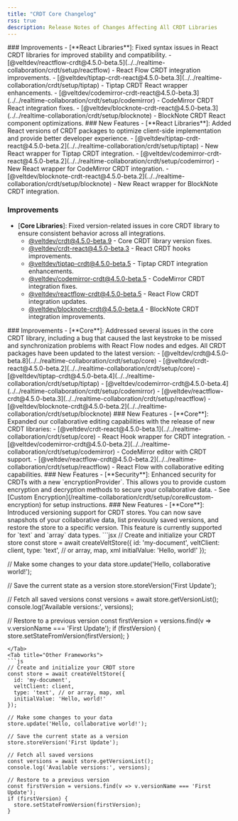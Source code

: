 ```yaml
---
title: "CRDT Core Changelog"
rss: true
description: Release Notes of Changes Affecting All CRDT Libraries
---
```


<Update label="4.5.0-beta.11" description="September 3, 2025">
### Improvements
- [**React Libraries**]: Fixed syntax issues in React CRDT libraries for improved stability and compatibility.
  - [@veltdev/reactflow-crdt@4.5.0-beta.5](../../realtime-collaboration/crdt/setup/reactflow) - React Flow CRDT integration improvements.
  - [@veltdev/tiptap-crdt-react@4.5.0-beta.3](../../realtime-collaboration/crdt/setup/tiptap) - Tiptap CRDT React wrapper enhancements.
  - [@veltdev/codemirror-crdt-react@4.5.0-beta.3](../../realtime-collaboration/crdt/setup/codemirror) - CodeMirror CRDT React integration fixes.
  - [@veltdev/blocknote-crdt-react@4.5.0-beta.3](../../realtime-collaboration/crdt/setup/blocknote) - BlockNote CRDT React component optimizations.
</Update>

<Update label="4.5.0-beta.9" description="September 2, 2025">
### New Features
- [**React Libraries**]: Added React versions of CRDT packages to optimize client-side implementation and provide better developer experience.
  - [@veltdev/tiptap-crdt-react@4.5.0-beta.2](../../realtime-collaboration/crdt/setup/tiptap) - New React wrapper for Tiptap CRDT integration.
  - [@veltdev/codemirror-crdt-react@4.5.0-beta.2](../../realtime-collaboration/crdt/setup/codemirror) - New React wrapper for CodeMirror CRDT integration.
  - [@veltdev/blocknote-crdt-react@4.5.0-beta.2](../../realtime-collaboration/crdt/setup/blocknote) - New React wrapper for BlockNote CRDT integration.

### Improvements
- [**Core Libraries**]: Fixed version-related issues in core CRDT library to ensure consistent behavior across all integrations.
  - [@veltdev/crdt@4.5.0-beta.9](../../realtime-collaboration/crdt/setup/core) - Core CRDT library version fixes.
  - [@veltdev/crdt-react@4.5.0-beta.3](../../realtime-collaboration/crdt/setup/core) - React CRDT hooks improvements.
  - [@veltdev/tiptap-crdt@4.5.0-beta.5](../../realtime-collaboration/crdt/setup/tiptap) - Tiptap CRDT integration enhancements.
  - [@veltdev/codemirror-crdt@4.5.0-beta.5](../../realtime-collaboration/crdt/setup/codemirror) - CodeMirror CRDT integration fixes.
  - [@veltdev/reactflow-crdt@4.5.0-beta.5](../../realtime-collaboration/crdt/setup/reactflow) - React Flow CRDT integration updates.
  - [@veltdev/blocknote-crdt@4.5.0-beta.4](../../realtime-collaboration/crdt/setup/blocknote) - BlockNote CRDT integration improvements.
</Update>



<Update label="4.5.0-beta.8" description="August 28, 2025">
### Improvements
- [**Core**]: Addressed several issues in the core CRDT library, including a bug that caused the last keystroke to be missed and synchronization problems with React Flow nodes and edges. All CRDT packages have been updated to the latest version:
  - [@veltdev/crdt@4.5.0-beta.8](../../realtime-collaboration/crdt/setup/core)
  - [@veltdev/crdt-react@4.5.0-beta.2](../../realtime-collaboration/crdt/setup/core)
  - [@veltdev/tiptap-crdt@4.5.0-beta.4](../../realtime-collaboration/crdt/setup/tiptap)
  - [@veltdev/codemirror-crdt@4.5.0-beta.4](../../realtime-collaboration/crdt/setup/codemirror)
  - [@veltdev/reactflow-crdt@4.5.0-beta.3](../../realtime-collaboration/crdt/setup/reactflow)
  - [@veltdev/blocknote-crdt@4.5.0-beta.2](../../realtime-collaboration/crdt/setup/blocknote)
</Update>

<Update label="4.5.0-beta.65" description="August 11, 2025">
### New Features
- [**Core**]: Expanded our collaborative editing capabilities with the release of new CRDT libraries:
  - [@veltdev/crdt-react@4.5.0-beta.1](../../realtime-collaboration/crdt/setup/core) - React Hook wrapper for CRDT integration.
  - [@veltdev/codemirror-crdt@4.5.0-beta.2](../../realtime-collaboration/crdt/setup/codemirror) - CodeMirror editor with CRDT support.
  - [@veltdev/reactflow-crdt@4.5.0-beta.2](../../realtime-collaboration/crdt/setup/reactflow) - React Flow with collaborative editing capabilities.
</Update>

<Update label="4.5.0-beta.64" description="August 8, 2025">
### New Features
- [**Security**]: Enhanced security for CRDTs with a new `encryptionProvider`. This allows you to provide custom encryption and decryption methods to secure your collaborative data.
- See [Custom Encryption](/realtime-collaboration/crdt/setup/core#custom-encryption) for setup instructions.
</Update>

<Update label="4.5.0-beta.58" description="July 22, 2025">
### New Features
- [**Core**]: Introduced versioning support for CRDT stores. You can now save snapshots of your collaborative data, list previously saved versions, and restore the store to a specific version. This feature is currently supported for `text` and `array` data types.

<Tabs>
<Tab title="React / Next.js">
```jsx
// Create and initialize your CRDT store
const store = await createVeltStore({
  id: 'my-document',
  veltClient: client,
  type: 'text', // or array, map, xml
  initialValue: 'Hello, world!'
});

// Make some changes to your data
store.update('Hello, collaborative world!');

// Save the current state as a version
store.storeVersion('First Update');

// Fetch all saved versions
const versions = await store.getVersionList();
console.log('Available versions:', versions);

// Restore to a previous version
const firstVersion = versions.find(v => v.versionName === 'First Update');
if (firstVersion) {
  store.setStateFromVersion(firstVersion);
}
```
</Tab>
<Tab title="Other Frameworks">
```js
// Create and initialize your CRDT store
const store = await createVeltStore({
  id: 'my-document',
  veltClient: client,
  type: 'text', // or array, map, xml
  initialValue: 'Hello, world!'
});

// Make some changes to your data
store.update('Hello, collaborative world!');

// Save the current state as a version
store.storeVersion('First Update');

// Fetch all saved versions
const versions = await store.getVersionList();
console.log('Available versions:', versions);

// Restore to a previous version
const firstVersion = versions.find(v => v.versionName === 'First Update');
if (firstVersion) {
  store.setStateFromVersion(firstVersion);
}
```
</Tab>
</Tabs>
</Update>
